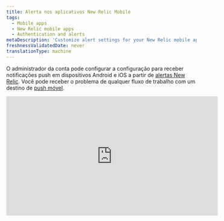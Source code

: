 ```yaml
---
title: Alerta nos aplicativos New Relic Mobile
tags:
  - Mobile apps
  - New Relic mobile apps
  - Authentication and alerts
metaDescription: 'Customize alert settings for your New Relic mobile app, including email or push notifications. View and acknowledge view alerting incidents.'
freshnessValidatedDate: never
translationType: machine
---
```


O administrador da conta pode configurar a configuração para receber notificações push em dispositivos Android e iOS a partir de [alertas New Relic](/docs/alerts-applied-intelligence/new-relic-alerts/get-started/introduction-applied-intelligence). Você pode receber o problema <InlinePopover type="alerts"/>de qualquer fluxo de trabalho com um destino de [push móvel](/docs/alerts-applied-intelligence/notifications/notification-integrations#mobile_push).

<iframe
  width="560"
  height="315"
  src="https://www.youtube.com/embed/bVJZUatrCpY"
  title="YouTube video player"
  frameborder="0"
  allow="accelerometer; autoplay; clipboard-write; encrypted-media; gyroscope; picture-in-picture; web-share"
  allowfullscreen
/>

## Requisitos [#requirements]

Os usuários do [modelo de usuário New Relic One](/docs/accounts/original-accounts-billing/original-product-based-pricing/overview-user-models) e do [modelo de usuário original](/docs/accounts/original-accounts-billing/original-product-based-pricing/overview-user-models) podem configurar um fluxo de trabalho com push mobile como [destino](/docs/alerts-applied-intelligence/notifications/notification-integrations#mobile_push).

## Ativar ou desativar a notificação [#enabling-alerts]

Quando você log na sua conta New Relic a partir de um aplicativo Android ou iOS, seu dispositivo é automaticamente associado ao seu usuário. Certifique-se de [adicionar um destino de push mobile ao fluxo de trabalho](/docs/alerts-applied-intelligence/applied-intelligence/incident-workflows/incident-workflows#add-workflow).

## Ver detalhes do incidente do problema [#viewing-alerts]

A notificação aparece automaticamente na tela de bloqueio do seu dispositivo. Para iniciar o aplicativo New Relic:

1. Dependendo do seu dispositivo, faça o seguinte:

   * Em dispositivos Android, toque na notificação na gaveta de notificações.
   * Em dispositivos iOS, deslize a tela.

2. No menu

   <DoNotTranslate>**Alerts**</DoNotTranslate>

   do aplicativo New Relic, selecione qualquer problema para visualizar os detalhes do erro do aplicativo associado.

3. Opcionalmente, selecione

   <DoNotTranslate>**Acknowledge**</DoNotTranslate>

   .

4. Opcionalmente, para visualizar detalhes adicionais, selecione

   <DoNotTranslate>**Overview**</DoNotTranslate>

   ,

   <DoNotTranslate>**Incidents**</DoNotTranslate>

   ou

   <DoNotTranslate>**Issue log**</DoNotTranslate>

   .

A lista <DoNotTranslate>**Alerts**</DoNotTranslate> do menu principal mostra os problemas classificados por horário. Você pode aplicar filtros adicionais ou alterar a janela de horário no canto superior direito:

## Solucionar problemas de configurações de alerta [#troubleshooting]

Se a notificação push não estiver funcionando no seu dispositivo móvel:

1. Verifique se você atende [aos requisitos](#requirements).
2. Verifique se [os alertas estão habilitados](#enabling-alerts).
3. Verifique [as configurações de notificação](#notification-settings) do seu dispositivo móvel para garantir que a New Relic tenha permissão para enviar notificações push.

Se as configurações de notificação do seu dispositivo móvel estiverem corretas, mas você ainda não receber notificações, [exclua o dispositivo da sua conta](#account-delete), [desinstale](#uninstall-app) e [reinstale](#reinstall-app) o aplicativo New Relic.

<CollapserGroup>
  <Collapser
    id="notification-settings"
    title="Verifique as configurações de notificação do seu dispositivo móvel"
  >
    Siga o procedimento para o seu dispositivo móvel.

    <table>
      <thead>
        <tr>
          <th style={{ width: "150px" }}>
            <DoNotTranslate>
              **Device**
            </DoNotTranslate>
          </th>

          <th>
            <DoNotTranslate>
              **To check notification settings:**
            </DoNotTranslate>
          </th>
        </tr>
      </thead>

      <tbody>
        <tr>
          <td>
            Android
          </td>

          <td>
            1. No

               <DoNotTranslate>**Settings**</DoNotTranslate>

               do seu dispositivo Android, selecione

               <DoNotTranslate>**Sound and notification**</DoNotTranslate>

               .

            2. Verifique as configurações de volume do som.

            3. Opcional: ative

               <DoNotTranslate>**Also vibrate for calls**</DoNotTranslate>

               .

            4. Verifique as configurações de

               <DoNotTranslate>**Interruptions**</DoNotTranslate>

               .

            5. Verifique as configurações de

               <DoNotTranslate>**Notification**</DoNotTranslate>

               .

            6. Verifique as configurações de

               <DoNotTranslate>**App notifications**</DoNotTranslate>

               : selecione o aplicativo New Relic e verifique as configurações de

               <DoNotTranslate>**Block**</DoNotTranslate>

               e

               <DoNotTranslate>**Priority**</DoNotTranslate>

               .
          </td>
        </tr>

        <tr>
          <td>
            iOS
          </td>

          <td>
            1. Certifique-se de [que o Não perturbe](http://support.apple.com/kb/HT5463) esteja desligado: no aplicativo iOS

               <DoNotTranslate>**Settings**</DoNotTranslate>

               , selecione

               <DoNotTranslate>**Do Not Disturb**</DoNotTranslate>

               e verifique se o botão

               <DoNotTranslate>**Manual**</DoNotTranslate>

               está desligado.

            2. Certifique-se de que o aplicativo New Relic tenha permissão para enviar notificações: No aplicativo iOS

               <DoNotTranslate>**Settings**</DoNotTranslate>

               , selecione

               <DoNotTranslate>**Notifications**</DoNotTranslate>

               e localize o aplicativo New Relic na lista de aplicativos.

            3. Certifique-se de que a chave

               <DoNotTranslate>**Allow Notifications**</DoNotTranslate>

               esteja ligada.

            4. Certifique-se de que o estilo de alerta esteja definido como

               <DoNotTranslate>**Banners**</DoNotTranslate>

               ou

               <DoNotTranslate>**Alerts**</DoNotTranslate>

               .

            5. Opcional: para ativar o alerta sonoro, defina

               <DoNotTranslate>**Sounds**</DoNotTranslate>

               como ativado.
          </td>
        </tr>
      </tbody>
    </table>
  </Collapser>

  <Collapser
    id="account-delete"
    title="Exclua o dispositivo Android ou iOS da sua conta New Relic"
  >
    Para excluir o dispositivo móvel da sua conta New Relic, use o NerdGraph API Explorer:

    1. <DoNotTranslate>**Query**</DoNotTranslate> [dispositivos atuais](https://api.newrelic.com/graphiql?#query=query%20List%20%7B%0A%20%20actor%20%7B%0A%20%20%20%20mobilePushNotification%20%7B%0A%20%20%20%20%20%20devices%20%7B%0A%20%20%20%20%20%20%20%20appVersion%0A%20%20%20%20%20%20%20%20deviceId%0A%20%20%20%20%20%20%20%20deviceName%0A%20%20%20%20%20%20%20%20operatingSystem%0A%20%20%20%20%20%20%7D%0A%20%20%20%20%7D%0A%20%20%7D%0A%7D%0A) selecionando ator -> mobilePushNotification -> dispositivos e selecionando appVersion, deviceId e deviceName. Execute esta consulta para obter a lista de dispositivos.

    2. <DoNotTranslate>**Mutate**</DoNotTranslate> para [remover](https://api.newrelic.com/graphiql?#query=mutation%20%7B%0A%20%20mobilePushNotificationRemoveDevice%28deviceId%3A%20%22%22%29%20%7B%0A%20%20%20%20message%0A%20%20%7D%0A%7D%0A) um dispositivo selecionando mutação -> mobilePushNotificationRemoveDevice e passando o deviceId da lista acima.

       Ou você pode remover o dispositivo da opção <DoNotTranslate>**Settings**</DoNotTranslate> no aplicativo no menu -> Configurações

    3. Procure em <DoNotTranslate>**Push notification devices**</DoNotTranslate> e remova de lá. No iOS, deslize da direita para a esquerda até <DoNotTranslate>**Delete**</DoNotTranslate> um dispositivo; no Android, toque em <DoNotTranslate>**Delete**</DoNotTranslate>

       Continue com as etapas para [reinstalar](#uninstall-app) o aplicativo New Relic do seu dispositivo.
  </Collapser>

  <Collapser
    id="uninstall-app"
    title="Desinstale o aplicativo New Relic Mobile"
  >
    Siga o procedimento para desinstalar o aplicativo New Relic do seu dispositivo e reinstale-o.

    <table>
      <thead>
        <tr>
          <th style={{ width: "150px" }}>
            <DoNotTranslate>
              **Device**
            </DoNotTranslate>
          </th>

          <th>
            <DoNotTranslate>
              **To uninstall the New Relic app:**
            </DoNotTranslate>
          </th>
        </tr>
      </thead>

      <tbody>
        <tr>
          <td>
            Android
          </td>

          <td>
            1. No

               <DoNotTranslate>**Settings**</DoNotTranslate>

               do seu dispositivo Android, selecione

               <DoNotTranslate>**Apps**</DoNotTranslate>

               e selecione o aplicativo New Relic.

            2. Selecione

               <DoNotTranslate>**Uninstall**</DoNotTranslate>

               .

            3. Continue com as etapas para [reinstalar](#reinstall-app) o aplicativo New Relic.
          </td>
        </tr>

        <tr>
          <td>
            iOS
          </td>

          <td>
            1. Na tela inicial do iOS, toque e segure o ícone New Relic até que ele trema.

            2. Para [excluir o aplicativo](http://support.apple.com/kb/TI135), selecione o ícone

               <DoNotTranslate>**X**</DoNotTranslate>

               .

            3. Continue com as etapas para [reinstalar](#reinstall-app) o aplicativo New Relic.
          </td>
        </tr>
      </tbody>
    </table>
  </Collapser>

  <Collapser
    id="reinstall-app"
    title="Reinstale o aplicativo New Relic Mobile"
  >
    Para reinstalar o aplicativo New Relic Mobile :

    1. No seu dispositivo Android, selecione [<DoNotTranslate>**Google Play Store**</DoNotTranslate>](https://play.google.com/store/apps/details?id=com.newrelic.rpm).

       OU

       Na tela inicial do seu dispositivo iOS, selecione [<DoNotTranslate>**App Store**</DoNotTranslate>.](https://itunes.apple.com/us/app/new-relic/id594038638?mt=8)

    2. Pesquise por <DoNotTranslate>**New Relic**</DoNotTranslate>.

    3. Baixe o aplicativo.

    4. Quando o download terminar, faça login no aplicativo New Relic Mobile com sua conta New Relic.
  </Collapser>
</CollapserGroup>